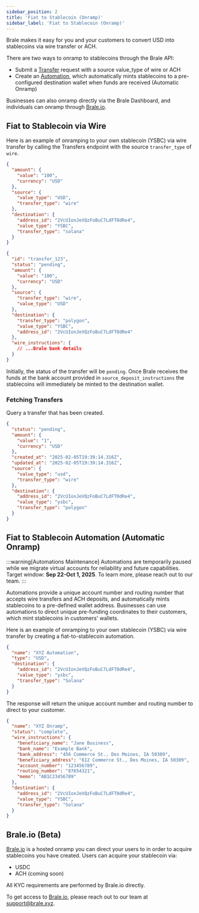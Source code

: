 ```yaml
---
sidebar_position: 2
title: 'Fiat to Stablecoin (Onramp)'
sidebar_label: 'Fiat to Stablecoin (Onramp)'
---
```


<p className="intro-subheading">
  Brale makes it easy for you and your customers to convert USD into stablecoins via wire transfer
  or ACH.
</p>

There are two ways to onramp to stablecoins through the Brale API:

- Submit a [Transfer](/key-concepts/transfers) request with a source value_type of wire or ACH
- Create an [Automation](/key-concepts/automations), which automatically mints stablecoins to a pre-configured destination wallet when funds are received (Automatic Onramp)

Businesses can also onramp directly via the Brale Dashboard, and individuals can onramp through [Brale.io](https://brale.io/).

## Fiat to Stablecoin via Wire

Here is an example of onramping to your own stablecoin (YSBC) via wire transfer by calling the Transfers endpoint with the source `transfer_type` of `wire`.

<HTTPMethod method="POST" endpoint="https://api.brale.xyz/accounts/account_id/transfers" />

```json title="Request"
{
  "amount": {
    "value": "100",
    "currency": "USD"
  },
  "source": {
    "value_type": "USD",
    "transfer_type": "wire"
  },
  "destination": {
    "address_id": "2VcUIonJeVQzFoBuC7LdFT0dRe4",
    "value_type": "YSBC",
    "transfer_type": "solana"
  }
}
```

```json title="Response"
{
  "id": "transfer_123",
  "status": "pending",
  "amount": {
    "value": "100",
    "currency": "USD"
  },
  "source": {
    "transfer_type": "wire",
    "value_type": "USD"
  },
  "destination": {
    "transfer_type": "polygon",
    "value_type": "YSBC",
    "address_id": "2VcUIonJeVQzFoBuC7LdFT0dRe4"
  },
  "wire_instructions": {
    // ...Brale bank details
  }
}
```

Initially, the status of the transfer will be `pending`. Once Brale receives the funds at the bank account provided in `source_deposit_instructions` the stablecoins will immediately be minted to the destination wallet.

### Fetching Transfers

Query a transfer that has been created.

<HTTPMethod method="GET" endpoint="https://api.brale.xyz/accounts/account_id/transfers/:id" />

```json title="Response"
{
  "status": "pending",
  "amount": {
    "value": "1",
    "currency": "USD"
  },
  "created_at": "2025-02-05T19:39:14.316Z",
  "updated_at": "2025-02-05T19:39:14.316Z",
  "source": {
    "value_type": "usd",
    "transfer_type": "wire"
  },
  "destination": {
    "address_id": "2VcUIonJeVQzFoBuC7LdFT0dRe4",
    "value_type": "ysbc",
    "transfer_type": "polygon"
  }
}
```

## Fiat to Stablecoin Automation (Automatic Onramp)

:::warning[Automations Maintenance]
Automations are temporarily paused while we migrate virtual accounts for reliability and future capabilities. Target window: **Sep 22-Oct 1, 2025**. To learn more, please reach out to our team.
:::

<div className="mt-8">
  Automations provide a unique account number and routing number that accepts wire transfers and ACH
  deposits, and automatically mints stablecoins to a pre-defined wallet address. Businesses can use
  automations to direct unique pre-funding coordinates to their customers, which mint stablecoins in
  customers' wallets.
</div>

Here is an example of onramping to your own stablecoin (YSBC) via wire transfer by creating a fiat-to-stablecoin automation.

<HTTPMethod method="POST" endpoint="https://api.brale.xyz/accounts/account_id/automations" />

```json title="Request"
{
  "name": "XYZ Automation",
  "type": "USD",
  "destination": {
    "address_id": "2VcUIonJeVQzFoBuC7LdFT0dRe4",
    "value_type": "ysbc",
    "transfer_type": "Solana"
  }
}
```

The response will return the unique account number and routing number to direct to your customer.

```json title="Response"
{
  "name": "XYZ Onramp",
  "status": "complete",
  "wire_instructions": {
    "beneficiary_name": "Jane Business",
    "bank_name": "Example Bank",
    "bank_address": "456 Commerce St., Des Moines, IA 50309",
    "beneficiary_address": "612 Commerce St., Des Moines, IA 50309",
    "account_number": "123456789",
    "routing_number": "87654321",
    "memo": "AB1C23456789"
  },
  "destination": {
    "address_id": "2VcUIonJeVQzFoBuC7LdFT0dRe4",
    "value_type": "YSBC",
    "transfer_type": "Solana"
  }
}
```

## Brale.io (Beta)

[Brale.io](https://brale.io/) is a hosted onramp you can direct your users to in order to acquire stablecoins you have created. Users can acquire your stablecoin via:

- USDC
- ACH (coming soon)

All KYC requirements are performed by Brale.io directly.

To get access to [Brale.io](https://brale.io/), please reach out to our team at support@brale.xyz.
